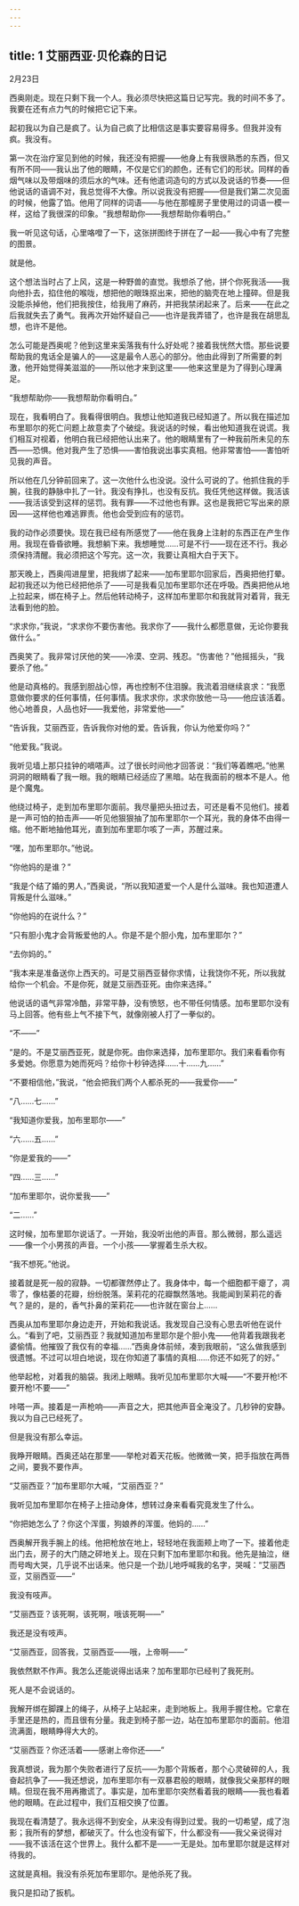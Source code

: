 ```yaml
---
---
---
```

title: 1 艾丽西亚·贝伦森的日记
---




2月23日

西奥刚走。现在只剩下我一个人。我必须尽快把这篇日记写完。我的时间不多了。我要在还有点力气的时候把它记下来。

起初我以为自己是疯了。认为自己疯了比相信这是事实要容易得多。但我并没有疯。我没有。

第一次在治疗室见到他的时候，我还没有把握——他身上有我很熟悉的东西，但又有所不同——我认出了他的眼睛，不仅是它们的颜色，还有它们的形状。同样的香烟气味以及带烟味的须后水的气味。还有他遣词造句的方式以及说话的节奏——但他说话的语调不对，我总觉得不大像。所以说我没有把握——但是我们第二次见面的时候，他露了馅。他用了同样的词语——与他在那幢房子里使用过的词语一模一样，这给了我很深的印象。“我想帮助你——我想帮助你看明白。”

我一听见这句话，心里咯噔了一下，这张拼图终于拼在了一起——我心中有了完整的图景。

就是他。

这个想法当时占了上风，这是一种野兽的直觉。我想杀了他，拼个你死我活——我向他扑去，掐住他的喉咙，想把他的眼珠抠出来，把他的脑壳在地上撞碎。但是我没能杀掉他，他们把我按住，给我用了麻药，并把我禁闭起来了。后来——在此之后我就失去了勇气。我再次开始怀疑自己——也许是我弄错了，也许是我在胡思乱想，也许不是他。

怎么可能是西奥呢？他到这里来奚落我有什么好处呢？接着我恍然大悟。那些说要帮助我的鬼话全是骗人的——这是最令人恶心的部分。他由此得到了所需要的刺激，他开始觉得美滋滋的——所以他才来到这里——他来这里是为了得到心理满足。

“我想帮助你——我想帮助你看明白。”

现在，我看明白了。我看得很明白。我想让他知道我已经知道了。所以我在描述加布里耶尔的死亡问题上故意卖了个破绽。我说话的时候，看出他知道我在说谎。我们相互对视着，他明白我已经把他认出来了。他的眼睛里有了一种我前所未见的东西——恐惧。他对我产生了恐惧——害怕我说出事实真相。他非常害怕——害怕听见我的声音。

所以他在几分钟前回来了。这一次他什么也没说。没什么可说的了。他抓住我的手腕，往我的静脉中扎了一针。我没有挣扎，也没有反抗。我任凭他这样做。我活该——我活该受到这样的惩罚。我有罪——不过他也有罪。这也是我把它写出来的原因——这样他也难逃罪责。他也会受到应有的惩罚。

我的动作必须要快。现在我已经有所感觉了——他在我身上注射的东西正在产生作用。我现在昏昏欲睡。我想躺下来。我想睡觉……可是不行——现在还不行。我必须保持清醒。我必须把这个写完。这一次，我要让真相大白于天下。

那天晚上，西奥闯进屋里，把我绑了起来——加布里耶尔回家后，西奥把他打晕。起初我还以为他已经把他杀了——可是我看见加布里耶尔还在呼吸。西奥把他从地上拉起来，绑在椅子上。然后他转动椅子，这样加布里耶尔和我就背对着背，我无法看到他的脸。

“求求你，”我说，“求求你不要伤害他。我求你了——我什么都愿意做，无论你要我做什么。”

西奥笑了。我非常讨厌他的笑——冷漠、空洞、残忍。“伤害他？”他摇摇头，“我要杀了他。”

他是动真格的。我感到胆战心惊，再也控制不住泪腺。我流着泪继续哀求：“我愿意做你要求的任何事情，任何事情。我求求你，求求你放他一马——他应该活着。他心地善良，人品也好——我爱他，非常爱他——”

“告诉我，艾丽西亚，告诉我你对他的爱。告诉我，你认为他爱你吗？”

“他爱我。”我说。

我听见墙上那只挂钟的嘀嗒声。过了很长时间他才回答说：“我们等着瞧吧。”他黑洞洞的眼睛看了我一眼。我的眼睛已经适应了黑暗。站在我面前的根本不是人。他是个魔鬼。

他绕过椅子，走到加布里耶尔面前。我尽量把头扭过去，可还是看不见他们。接着是一声可怕的拍击声——听见他狠狠抽了加布里耶尔一个耳光，我的身体不由得一缩。他不断地抽他耳光，直到加布里耶尔咳了一声，苏醒过来。

“嘿，加布里耶尔。”他说。

“你他妈的是谁？”

“我是个结了婚的男人，”西奥说，“所以我知道爱一个人是什么滋味。我也知道遭人背叛是什么滋味。”

“你他妈的在说什么？”

“只有胆小鬼才会背叛爱他的人。你是不是个胆小鬼，加布里耶尔？”

“去你妈的。”

“我本来是准备送你上西天的。可是艾丽西亚替你求情，让我饶你不死，所以我就给你一个机会。不是你死，就是艾丽西亚死。由你来选择。”

他说话的语气非常冷酷，非常平静，没有愤怒，也不带任何情感。加布里耶尔没有马上回答。他有些上气不接下气，就像刚被人打了一拳似的。

“不——”

“是的。不是艾丽西亚死，就是你死。由你来选择，加布里耶尔。我们来看看你有多爱她。你愿意为她而死吗？给你十秒钟选择……十……九……”

“不要相信他，”我说，“他会把我们两个人都杀死的——我爱你——”

“八……七……”

“我知道你爱我，加布里耶尔——”

“六……五……”

“你是爱我的——”

“四……三……”

“加布里耶尔，说你爱我——”

“二……”

这时候，加布里耶尔说话了。一开始，我没听出他的声音。那么微弱，那么遥远——像一个小男孩的声音。一个小孩——掌握着生杀大权。

“我不想死。”他说。

接着就是死一般的寂静。一切都骤然停止了。我身体中，每一个细胞都干瘪了，凋零了，像枯萎的花瓣，纷纷脱落。茉莉花的花瓣飘然落地。我能闻到茉莉花的香气？是的，是的，香气扑鼻的茉莉花——也许就在窗台上……

西奥从加布里耶尔身边走开，开始和我说话。我发现自己没有心思去听他在说什么。“看到了吧，艾丽西亚？我就知道加布里耶尔是个胆小鬼——他背着我跟我老婆偷情。他摧毁了我仅有的幸福……”西奥身体前倾，凑到我眼前，“这么做我感到很遗憾。不过可以坦白地说，现在你知道了事情的真相……你还不如死了的好。”

他举起枪，对着我的脑袋。我闭上眼睛。我听见加布里耶尔大喊——“不要开枪!不要开枪!不要——”

咔嗒一声。接着是一声枪响——声音之大，把其他声音全淹没了。几秒钟的安静。我以为自己已经死了。

但是我没有那么幸运。

我睁开眼睛。西奥还站在那里——举枪对着天花板。他微微一笑，把手指放在两唇之间，要我不要作声。

“艾丽西亚？”加布里耶尔大喊，“艾丽西亚？”

我听见加布里耶尔在椅子上扭动身体，想转过身来看看究竟发生了什么。

“你把她怎么了？你这个浑蛋，狗娘养的浑蛋。他妈的……”

西奥解开我手腕上的线。他把枪放在地上，轻轻地在我面颊上吻了一下。接着他走出门去，房子的大门随之砰地关上。现在只剩下加布里耶尔和我。他先是抽泣，继而号啕大哭，几乎说不出话来。他只是一个劲儿地呼喊我的名字，哭喊：“艾丽西亚，艾丽西亚——”

我没有吱声。

“艾丽西亚？该死啊，该死啊，哦该死啊——”

我还是没有吱声。

“艾丽西亚，回答我，艾丽西亚——哦，上帝啊——”

我依然默不作声。我怎么还能说得出话来？加布里耶尔已经判了我死刑。

死人是不会说话的。

我解开绑在脚踝上的绳子，从椅子上站起来，走到地板上。我用手握住枪。它拿在手里还是热的，而且很有分量。我走到椅子那一边，站在加布里耶尔的面前。他泪流满面，眼睛睁得大大的。

“艾丽西亚？你还活着——感谢上帝你还——”

我真想说，我为那个失败者进行了反抗——为那个背叛者，那个心灵破碎的人，我奋起抗争了——我还想说，加布里耶尔有一双暴君般的眼睛，就像我父亲那样的眼睛。但现在我不用再撒谎了。事实是，加布里耶尔突然看着我的眼睛——我也看着他的眼睛。在此过程中，我们互相交换了位置。

我现在看清楚了。我永远得不到安全，从来没有得到过爱。我的一切希望，成了泡影；我所有的梦想，都破灭了。什么也没有留下，什么都没有——我父亲说得对——我不该活在这个世界上。我什么都不是——一无是处。加布里耶尔就是这样对待我的。

这就是真相。我没有杀死加布里耶尔。是他杀死了我。

我只是扣动了扳机。